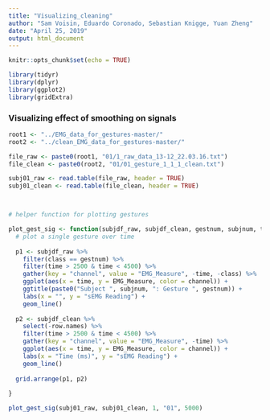 ```yaml
---
title: "Visualizing_cleaning"
author: "Sam Voisin, Eduardo Coronado, Sebastian Knigge, Yuan Zheng"
date: "April 25, 2019"
output: html_document
---
```


```r

knitr::opts_chunk$set(echo = TRUE)

library(tidyr)
library(dplyr)
library(ggplot2)
library(gridExtra)


```


### Visualizing effect of smoothing on signals


```r
            
root1 <- "../EMG_data_for_gestures-master/"
root2 <- "../clean_EMG_data_for_gestures-master/"

file_raw <- paste0(root1, "01/1_raw_data_13-12_22.03.16.txt")
file_clean <- paste0(root2, "01/01_gesture_1_1_1_clean.txt")

subj01_raw <- read.table(file_raw, header = TRUE)
subj01_clean <- read.table(file_clean, header = TRUE)




```


```r

# helper function for plotting gestures

plot_gest_sig <- function(subjdf_raw, subjdf_clean, gestnum, subjnum, timecut) {
  # plot a single gesture over time
  
  p1 <- subjdf_raw %>% 
    filter(class == gestnum) %>%
    filter(time > 2500 & time < 4500) %>%
    gather(key = "channel", value = "EMG_Measure", -time, -class) %>%
    ggplot(aes(x = time, y = EMG_Measure, color = channel)) + 
    ggtitle(paste0("Subject ", subjnum, ": Gesture ", gestnum)) +
    labs(x = "", y = "sEMG Reading") +
    geom_line()
    
  p2 <- subjdf_clean %>%
    select(-row.names) %>%
    filter(time > 2500 & time < 4500) %>% 
    gather(key = "channel", value = "EMG_Measure", -time) %>%
    ggplot(aes(x = time, y = EMG_Measure, color = channel)) + 
    labs(x = "Time (ms)", y = "sEMG Reading") +
    geom_line()
  
  grid.arrange(p1, p2)
  
}

```



```r


plot_gest_sig(subj01_raw, subj01_clean, 1, "01", 5000)

```























